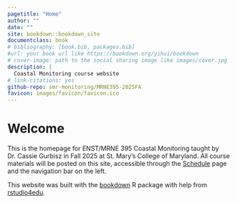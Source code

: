 ```yaml
--- 
pagetitle: "Home"
author: ""
date: ""
site: bookdown::bookdown_site
documentclass: book
# bibliography: [book.bib, packages.bib]
#url: your book url like https://bookdown.org/yihui/bookdown
# cover-image: path to the social sharing image like images/cover.jpg
description: |
  Coastal Monitoring course website
# link-citations: yes
github-repo: smr-monitoring/MRNE395-2025FA
favicon: images/favicon/favicon.ico
---
```

# Welcome {-}

This is the homepage for ENST/MRNE 395 Coastal Monitoring taught by Dr. Cassie Gurbisz in Fall 2025 at St. Mary's College of Maryland. All course materials will be posted on this site, accessible through the [Schedule](https://smr-monitoring.github.io/MRNE395-2024FA/schedule.html) page and the navigation bar on the left.

This website was built with the [bookdown](https://bookdown.org/yihui/bookdown) R package with help from [rstudio4edu](https://rstudio4edu.github.io/rstudio4edu-book/). 





